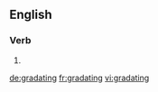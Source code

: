 ==English==

===Verb===
{{head|en|present participle}}

# {{present participle of|gradate|lang=en|nocat=1}}

[[de:gradating]]
[[fr:gradating]]
[[vi:gradating]]